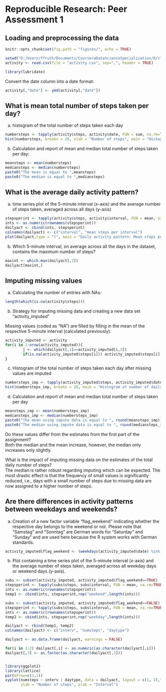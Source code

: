 # Reproducible Research: Peer Assessment 1
  
  
   
## Loading and preprocessing the data
```{r opts, echo = FALSE}
knitr::opts_chunk$set(fig.path = "figures/", echo = TRUE)
```
```{r}
setwd("D:/Users/ffruth/Documents/CourseraDataScienceSpecialization/R/class5")
activity <- read.csv(file = "activity.csv", sep=",", header = TRUE)

library(lubridate)
```
  
Convert the date column into a date format:
```{r}
activity[,"date"] <- ymd(activity[,"date"])
```
   
  
## What is mean total number of steps taken per day?  
a) histogram of the total number of steps taken each day  
```{r hist_numbersteps}
numbersteps <- tapply(activity$steps, activity$date, FUN = sum, na.rm=TRUE)
hist(numbersteps, breaks = 20, xlab = "Number of steps", main = "Histogram of total number of daily steps")
```
  
b) Calculation and report of mean and median total number of steps taken per day:
```{r}
meansteps <- mean(numbersteps)
mediansteps <- median(numbersteps)
paste0("The mean is equal to ",meansteps)
paste0("The median is equal to ",mediansteps)
```
  
  
## What is the average daily activity pattern?
a) time series plot of the 5-minute interval (x-axis) and the average number of steps taken, averaged across all days (y-axis)
```{r daily_activity_pattern}
stepsperint <- tapply(activity$steps, activity$interval, FUN = mean, na.rm=TRUE)
ints <- as.numeric(rownames(stepsperint))
dailyact <- cbind(ints, stepsperint)
colnames(dailyact) <- c("interval", "mean steps per interval")
plot(dailyact,type = "l", main = "Daily activity pattern: Mean steps per interval")
```
  
b) Which 5-minute interval, on average across all the days in the dataset, contains the maximum number of steps?
```{r}
maxint <- which.max(dailyact[,2])
dailyact[maxint,]
```
  
  
## Imputing missing values  
a) Calculating the number of entries with NAs:
```{r}
length(which(is.na(activity$steps)))
```
 
b) Strategy for imputing missing data and creating a new data set "activity_imputed"  
  
  
Missing values (coded as "NA") are filled by filling in the mean of the respective 5-minute interval (calculated previously):  
```{r}
activity_imputed <- activity
for(i in 1:nrow(activity_imputed)){
        j <- which(dailyact[,1]==activity_imputed[i,3])
        if(is.na(activity_imputed$steps[i])) activity_imputed$steps[i] <- dailyact[j,2]
} 
```

c) Histogram of the total number of steps taken each day after missing values are imputed
```{r hist_numbersteps_imputed}
numbersteps_imp <- tapply(activity_imputed$steps, activity_imputed$date, FUN = sum, na.rm=TRUE)
hist(numbersteps_imp, breaks = 20, main = "Histogram of number of daily steps with imputed data set", xlab = "Number of steps")
```
  
d) Calculation and report of mean and median total number of steps taken per day
```{r}
meansteps_imp <- mean(numbersteps_imp)
mediansteps_imp <- median(numbersteps_imp)
paste0("The mean using impute data is equal to ", round(meansteps_imp))
paste0("The median using impute data is equal to ", round(mediansteps_imp))
```
  
  
Do these values differ from the estimates from the first part of the assignment?  
Both the median and the mean increase, however, the median only increases only slightly.  
  
What is the impact of imputing missing data on the estimates of the total daily number of steps?  
The median is rather robust regarding imputing which can be expected. The most drastic effect is that the frequency of small values is significantly reduced, i.e., days with a small number of steps due to missing data are now assigned to a higher number of steps.

## Are there differences in activity patterns between weekdays and weekends?  
a) Creation of a new factor variable "flag_weekend" indicating whether the respective day belongs to the weekend or not. Please note that "Samstag" and "Sonntag" are German words for "Saturday" and "Sunday" and are used here because the R system works with German standards.
```{r}
activity_imputed$flag_weekend <- (weekdays(activity_imputed$date) %in% c("Samstag","Sonntag"))
```
  
b) Plot containing a time series plot of the 5-minute interval (x-axis) and the average number of steps taken, averaged across all weekday days or weekend days (y-axis).  
```{r hist_activity_timeseries_daytype}
subs <- subset(activity_imputed, activity_imputed$flag_weekend==TRUE)
stepsperint <- tapply(subs$steps, subs$interval, FUN = mean, na.rm=TRUE)
ints <- as.numeric(rownames(stepsperint))
temp1 <- cbind(ints, stepsperint,rep("weekend",length(ints)))

subs <- subset(activity_imputed, activity_imputed$flag_weekend==FALSE)
stepsperint <- tapply(subs$steps, subs$interval, FUN = mean, na.rm=TRUE)
ints <- as.numeric(rownames(stepsperint))
temp2 <- cbind(ints, stepsperint,rep("weekday",length(ints)))

dailyact <- rbind(temp1, temp2)
colnames(dailyact) <- c("interv", "numsteps", "daytype")

dailyact <- as.data.frame(dailyact, warnings = FALSE)

for(i in 1:2) dailyact[,i] <- as.numeric(as.character(dailyact[,i]))
dailyact[,3] <- as.factor(as.character(dailyact[,3]))


library(ggplot2)
library(lattice)
par(mfrow=c(1,1))
xyplot(numsteps ~ interv | daytype, data = dailyact, layout = c(1, 2),type = c("l"),
       ylab = "Number of steps", xlab = "Interval") 
```

